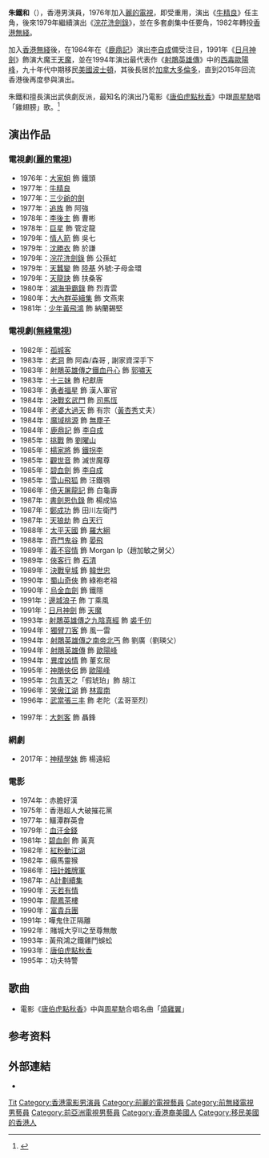 {{藝人
| 类型 = 男演員
| 图片 = 
| 姓名 = 朱鐵和
| 別名 = 
| 原名 = 
| 暱稱 = 郭嘯天
| 民族 = [[漢族|漢族]]
| 國籍 = {{CNHK}}
| 出生日期 = 
| 出生地點 = {{BHKG}}
| 逝世日期 = 
| 逝世地點 = 
| 教育程度 = 
| 官方網站 = 
| imdb = 
}}
'''朱鐵和'''（{{lang-en|'''Chu Tit-Wo'''}}），香港男演員，1976年加入[[麗的電視|麗的電視]]，即受重用，演出《[[牛精良|牛精良]]》任主角，後來1979年繼續演出《[[浣花洗劍錄|浣花洗劍錄]]》，並在多套劇集中任要角，1982年轉投[[香港無綫|香港無綫]]。

加入[[香港無綫|香港無綫]]後，在1984年在《[[鹿鼎記|鹿鼎記]]》演出[[李自成|李自成]]備受注目，1991年《[[日月神劍|日月神劍]]》飾演大魔王[[天魔|天魔]]，並在1994年演出最代表作《[[射鵰英雄傳_(1994年電視劇)|射鵰英雄傳]]》中的[[西毒|西毒]][[歐陽峰|歐陽峰]]，九十年代中期移民[[美國|美國]][[波士頓|波士頓]]，其後長居於[[加拿大|加拿大]][[多倫多|多倫多]]，直到2015年回流香港後再度參與演出。

朱鐵和擅長演出武俠劇反派，最知名的演出乃電影《[[唐伯虎點秋香|唐伯虎點秋香]]》中跟[[周星馳|周星馳]]唱「雞翅膀」歌。<ref>{{Cite web |url=https://hk.entertainment.appledaily.com/enews/realtime/article/20170331/56504119 |title=存档副本 |access-date=2018-01-04 |archive-date=2019-08-28 |archive-url=https://web.archive.org/web/20190828070713/https://hk.entertainment.appledaily.com/enews/realtime/article/20170331/56504119 |dead-url=no }}</ref>

==演出作品==
===電視劇([[麗的電視|麗的電視]])===
*1976年：[[大家姐_(電視劇)|大家姐]] 飾 鐵頭
*1977年：[[牛精良|牛精良]]
*1977年：[[三少爺的劍_(1977年電視劇)|三少爺的劍]]
*1977年：[[追族|追族]] 飾 阿強
*1978年：[[李後主_(電視劇)|李後主]] 飾 曹彬
*1978年：[[巨星_(電視劇)|巨星]] 飾 管定龍
*1979年：[[情人箭_(電視劇)|情人箭]] 飾 吳七
*1979年：[[沈勝衣|沈勝衣]] 飾 於謙 
*1979年：[[浣花洗劍錄_(1978年電視劇)|浣花洗劍錄]] 飾 公孫虹
*1979年：[[天蠶變_(電視劇)|天蠶變]] 飾 [[陸基|陸基]] 外號:子母金環
*1979年：[[天龍訣|天龍訣]] 飾 扶桑客
*1980年：[[湖海爭霸錄|湖海爭霸錄]] 飾 烈青雲
*1980年：[[大內群英續集|大內群英續集]] 飾 文燕來 
*1981年：[[少年黃飛鴻_(電視劇)|少年黃飛鴻]] 飾 納蘭錫堅

===電視劇([[無綫電視|無綫電視]])===
*1982年：[[孤城客|孤城客]]
*1983年：[[老洞|老洞]] 飾 阿森/森哥 , 謝家資深手下
*1983年：[[射鵰英雄傳之鐵血丹心|射鵰英雄傳之鐵血丹心]] 飾 [[郭嘯天|郭嘯天]] 
*1983年：[[十三妹|十三妹]] 飾 杞獻唐
*1983年：[[勇者福星|勇者福星]] 飾 漢人軍官
*1984年：[[決戰玄武門|決戰玄武門]] 飾 [[司馬恆|司馬恆]]
*1984年：[[老婆大過天|老婆大過天]] 飾 有宗（[[黃杏秀|黃杏秀]]丈夫）
*1984年：[[魔域桃源|魔域桃源]] 飾 [[無塵子|無塵子]] 
*1984年：[[鹿鼎記_(1984年香港電視劇)|鹿鼎記]] 飾 [[李自成|李自成]] 
*1985年：[[挑戰_(1985年電視劇)|挑戰]] 飾 [[劉曜山|劉曜山]]
*1985年：[[楊家將_(香港電視劇)|楊家將]] 飾 [[鐵拐李|鐵拐李]]
*1985年：[[觀世音_(1985年電視劇)|觀世音]] 飾 滅世魔尊
*1985年：[[碧血劍_(1985年電視劇)|碧血劍]] 飾 [[李自成|李自成]]
*1985年：[[雪山飛狐_(1985年電視劇)|雪山飛狐]] 飾 汪鐵鶚
*1986年：[[倚天屠龍記_(1986年電視劇)|倚天屠龍記]] 飾 白龜壽
*1987年：[[書劍恩仇錄　(1987年電視劇)|書劍恩仇錄]] 飾 楊成協
*1987年：[[鄭成功_(無綫電視劇)|鄭成功]] 飾 田川左衛門
*1987年：[[天狼劫|天狼劫]] 飾 [[白天行|白天行]]
*1988年：[[太平天國　(無綫電視劇)|太平天國]] 飾 [[羅大綱|羅大綱]]
*1988年：[[奇門鬼谷|奇門鬼谷]] 飾 [[晏飛|晏飛]]
*1989年：[[義不容情|義不容情]] 飾 Morgan Ip（趙加敏之舅父）
*1989年：[[俠客行_(香港電視劇)|俠客行]] 飾 [[石清|石清]]
*1989年：[[決戰皇城|決戰皇城]] 飾 [[韓世忠|韓世忠]]
*1990年：[[蜀山奇俠|蜀山奇俠]] 飾 綠袍老祖
*1990年：[[烏金血劍_(電視劇)|烏金血劍]] 飾 鐵隱
*1991年：[[邊城浪子|邊城浪子]] 飾 丁乘風
*1991年：[[日月神劍|日月神劍]] 飾 [[天魔|天魔]] 
*1993年 : [[射鵰英雄傳之九陰真經|射鵰英雄傳之九陰真經]] 飾 [[裘千仞|裘千仞]]
*1994年：[[獨臂刀客|獨臂刀客]] 飾 風一雷
*1994年：[[射鵰英雄傳之南帝北丐|射鵰英雄傳之南帝北丐]] 飾 劉廣（劉瑛父）
*1994年：[[射鵰英雄傳_(1994年電視劇)|射鵰英雄傳]] 飾 [[歐陽峰|歐陽峰]] 
*1994年：[[異度凶情|異度凶情]] 飾 董玄居
*1995年：[[神鵰俠侶_(1995年電視劇)|神鵰俠侶]] 飾 [[歐陽峰|歐陽峰]] 
*1995年：[[包青天|包青天]]之「假琥珀」飾 胡江
*1996年：[[笑傲江湖_(1996年電視劇)|笑傲江湖]] 飾 [[林震南|林震南]]
*1996年：[[武當張三丰|武當張三丰]] 飾 老陀（孟哥至烈）

*1997年：[[大刺客|大刺客]] 飾 聶鋒

=== 網劇 ===
*2017年：[[神精学妹|神精學妹]] 飾 楊遠紹

=== 電影 ===
*1974年：赤膽好漢
*1975年：香港超人大破摧花黨  
*1977年：鱷潭群英會 
*1979年：[[血汗金錢|血汗金錢]]
*1981年：[[碧血劍_(1981年電影)|碧血劍]] 飾 黃真
*1982年：[[紅粉動江湖|紅粉動江湖]]
*1982年：癲馬靈猴
*1986年：[[扭計雜牌軍|扭計雜牌軍]] 
*1987年：[[A計劃續集|A計劃續集]]
*1990年：[[天若有情_(1990年電影)|天若有情]]
*1990年：[[龍鳳茶樓_(電影)|龍鳳茶樓]]  
*1990年：[[富貴兵團|富貴兵團]]  
*1991年：嘩鬼住正隔離
*1992年：賭城大亨II之至尊無敵
*1993年 : 黃飛鴻之鐵雞鬥蜈蚣
*1993年：[[唐伯虎點秋香|唐伯虎點秋香]]
*1995年：功夫特警

==歌曲==
*電影《[[唐伯虎點秋香|唐伯虎點秋香]]》中與[[周星馳|周星馳]]合唱名曲「[[燒雞翼|燒雞翼]]」 

== 参考资料 ==
{{reflist}}

== 外部連結 ==
* {{hkmdb name|4249}}

{{Authority control}}
{{DEFAULTSORT:chu朱}}
[[Category:朱姓|Tit]]
[[Category:香港電影男演員|Category:香港電影男演員]]
[[Category:前麗的電視藝員|Category:前麗的電視藝員]]
[[Category:前無綫電視男藝員|Category:前無綫電視男藝員]]
[[Category:前亞洲電視男藝員|Category:前亞洲電視男藝員]]
[[Category:香港裔美國人|Category:香港裔美國人]]
[[Category:移民美國的香港人|Category:移民美國的香港人]]